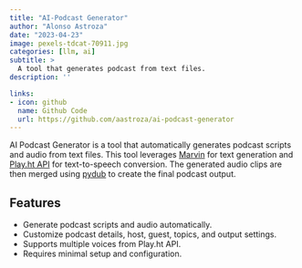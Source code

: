 ```yaml
---
title: "AI-Podcast Generator"
author: "Alonso Astroza"
date: "2023-04-23"
image: pexels-tdcat-70911.jpg
categories: [llm, ai]
subtitle: >
  A tool that generates podcast from text files.
description: ''

links:
- icon: github
  name: Github Code
  url: https://github.com/aastroza/ai-podcast-generator
---
```


AI Podcast Generator is a tool that automatically generates podcast scripts and audio from text files. This tool leverages [Marvin](https://github.com/PrefectHQ/marvin) for text generation and [Play.ht API](https://docs.play.ht/reference/api-getting-started) for text-to-speech conversion. The generated audio clips are then merged using [pydub](https://github.com/jiaaro/pydub) to create the final podcast output.

## Features

- Generate podcast scripts and audio automatically.
- Customize podcast details, host, guest, topics, and output settings.
- Supports multiple voices from Play.ht API.
- Requires minimal setup and configuration.